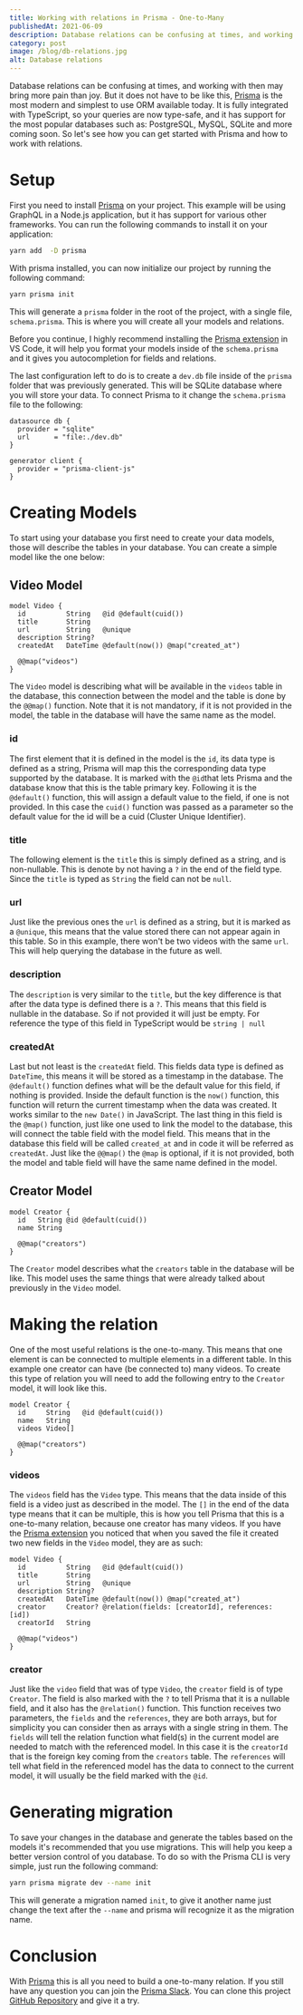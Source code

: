 ```yaml
---
title: Working with relations in Prisma - One-to-Many
publishedAt: 2021-06-09
description: Database relations can be confusing at times, and working with then may bring more pain than joy. But it does not have to be like this.
category: post
image: /blog/db-relations.jpg
alt: Database relations
---
```


Database relations can be confusing at times, and working with then may bring more pain than joy. But it does not have to be like this, [Prisma](https://www.prisma.io/?utm_source=Prisma%20Ambassador&utm_medium=Blog%20post&utm_campaign=Prisma%20AP%20Daniel%20Olavio%20Ferreira) is the most modern and simplest to use ORM available today. It is fully integrated with TypeScript, so your queries are now type-safe, and it has support for the most popular databases such as: PostgreSQL, MySQL, SQLite and more coming soon. So let's see how you can get started with Prisma and how to work with relations.

# Setup

First you need to install [Prisma](https://www.prisma.io/?utm_source=Prisma%20Ambassador&utm_medium=Blog%20post&utm_campaign=Prisma%20AP%20Daniel%20Olavio%20Ferreira) on your project. This example will be using GraphQL in a Node.js application, but it has support for various other frameworks. You can run the following commands to install it on your application:

```bash
yarn add  -D prisma
```

With prisma installed, you can now initialize our project by running the following command:

```bash
yarn prisma init
```

This will generate a `prisma` folder in the root of the project, with a single file, `schema.prisma`. This is where you will create all your models and relations.

Before you continue, I highly recommend installing the [Prisma extension](https://marketplace.visualstudio.com/items?itemName=Prisma.prisma) in VS Code, it will help you format your models inside of the `schema.prisma` and it gives you autocompletion for fields and relations.

The last configuration left to do is to create a `dev.db` file inside of the `prisma` folder that was previously generated. This will be SQLite database where you will store your data. To connect Prisma to it change the `schema.prisma` file to the following:

```prisma
datasource db {
  provider = "sqlite"
  url      = "file:./dev.db"
}

generator client {
  provider = "prisma-client-js"
}
```

# Creating Models

To start using your database you first need to create your data models, those will describe the tables in your database. You can create a simple model like the one below:

## Video Model

```prisma
model Video {
  id          String   @id @default(cuid())
  title       String
  url         String   @unique
  description String?
  createdAt   DateTime @default(now()) @map("created_at")

  @@map("videos")
}
```

The `Video` model is describing what will be available in the `videos` table in the database, this connection between the model and the table is done by the `@@map()` function. Note that it is not mandatory, if it is not provided in the model, the table in the database will have the same name as the model.

### id

The first element that it is defined in the model is the `id`, its data type is defined as a string, Prisma will map this the corresponding data type supported by the database. It is marked with the `@id`that lets Prisma and the database know that this is the table primary key. Following it is the `@default()` function, this will assign a default value to the field, if one is not provided. In this case the `cuid()` function was passed as a parameter so the default value for the id will be a cuid (Cluster Unique Identifier).

### title

The following element is the `title` this is simply defined as a string, and is non-nullable. This is denote by not having a `?` in the end of the field type. Since the `title` is typed as `String` the field can not be `null`.

### url

Just like the previous ones the `url` is defined as a string, but it is marked as a `@unique`, this means that the value stored there can not appear again in this table. So in this example, there won't be two videos with the same `url`. This will help querying the database in the future as well.

### description

The `description` is very similar to the `title`, but the key difference is that after the data type is defined there is a `?`. This means that this field is nullable in the database. So if not provided it will just be empty. For reference the type of this field in TypeScript would be `string | null`

### createdAt

Last but not least is the `createdAt` field. This fields data type is defined as `DateTime`, this means it will be stored as a timestamp in the database. The `@default()` function defines what will be the default value for this field, if nothing is provided. Inside the default function is the `now()` function, this function will return the current timestamp when the data was created. It works similar to the `new Date()` in JavaScript. The last thing in this field is the `@map()` function, just like one used to link the model to the database, this will connect the table field with the model field. This means that in the database this field will be called `created_at` and in code it will be referred as `createdAt`. Just like the `@@map()` the `@map` is optional, if it is not provided, both the model and table field will have the same name defined in the model.

## Creator Model

```prisma
model Creator {
  id   String @id @default(cuid())
  name String

  @@map("creators")
}
```

The `Creator` model describes what the `creators` table in the database will be like. This model uses the same things that were already talked about previously in the `Video` model.

# Making the relation

One of the most useful relations is the one-to-many. This means that one element is can be connected to multiple elements in a different table. In this example one creator can have (be connected to) many videos. To create this type of relation you will need to add the following entry to the `Creator` model, it will look like this.

```prisma
model Creator {
  id     String   @id @default(cuid())
  name   String
  videos Video[]

  @@map("creators")
}
```

### videos

The `videos` field has the `Video` type. This means that the data inside of this field is a video just as described in the model. The `[]` in the end of the data type means that it can be multiple, this is how you tell Prisma that this is a one-to-many relation, because one creator has many videos. If you have the [Prisma extension](https://marketplace.visualstudio.com/items?itemName=Prisma.prisma) you noticed that when you saved the file it created two new fields in the `Video` model, they are as such:

```prisma
model Video {
  id          String   @id @default(cuid())
  title       String
  url         String   @unique
  description String?
  createdAt   DateTime @default(now()) @map("created_at")
  creator     Creator? @relation(fields: [creatorId], references: [id])
  creatorId   String

  @@map("videos")
}
```

### creator

Just like the `video` field that was of type `Video`, the `creator` field is of type `Creator`. The field is also marked with the `?` to tell Prisma that it is a nullable field, and it also has the `@relation()` function. This function receives two parameters, the `fields` and the `references`, they are both arrays, but for simplicity you can consider then as arrays with a single string in them. The `fields` will tell the relation function what field(s) in the current model are needed to match with the referenced model. In this case it is the `creatorId` that is the foreign key coming from the `creators` table. The `references` will tell what field in the referenced model has the data to connect to the current model, it will usually be the field marked with the `@id`.

# Generating migration

To save your changes in the database and generate the tables based on the models it's recommended that you use migrations. This will help you keep a better version control of you database. To do so with the Prisma CLI is very simple, just run the following command:

```bash
yarn prisma migrate dev --name init
```

This will generate a migration named `init`, to give it another name just change the text after the `--name` and prisma will recognize it as the migration name.

# Conclusion

With [Prisma](https://www.prisma.io/?utm_source=Prisma%20Ambassador&utm_medium=Blog%20post&utm_campaign=Prisma%20AP%20Daniel%20Olavio%20Ferreira) this is all you need to build a one-to-many relation. If you still have any question you can join the [Prisma Slack](https://slack.prisma.io/). You can clone this project [GitHub Repository](https://github.com/danielolaviobr/prisma-one-to-many-example) and give it a try.
